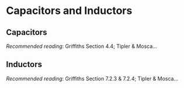 \newcommand{\l}{\mathrm{\mathbf{l}}}
\newcommand{\E}{\mathrm{\mathbf{E}}}
\newcommand{\F}{\mathrm{\mathbf{F}}}
\newcommand{\r}{\mathrm{\mathbf{r}}}

\newcommand{\x}{\mathrm{\mathbf{x}}}
\newcommand{\y}{\mathrm{\mathbf{y}}}
\newcommand{\z}{\mathrm{\mathbf{z}}}

# Capacitors and Inductors
## Capacitors

*Recommended reading*: Griffiths Section 4.4; Tipler & Mosca...

## Inductors


*Recommended reading*: Griffiths Section 7.2.3 & 7.2.4; Tipler & Mosca...
